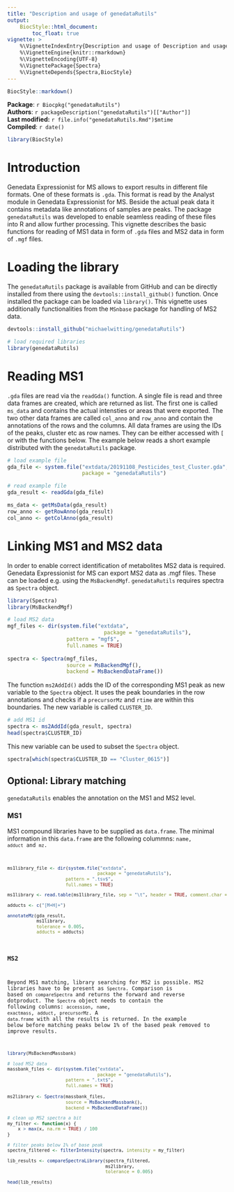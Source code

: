 ```yaml
---
title: "Description and usage of genedataRutils"
output:
    BiocStyle::html_document:
        toc_float: true
vignette: >
    %\VignetteIndexEntry{Description and usage of Description and usage of genedataRutils}
    %\VignetteEngine{knitr::rmarkdown}
    %\VignetteEncoding{UTF-8}
    %\VignettePackage{Spectra}
    %\VignetteDepends{Spectra,BiocStyle}
---
```


```r
BiocStyle::markdown()
```

**Package**: `r Biocpkg("genedataRutils")`<br />
**Authors**: `r packageDescription("genedataRutils")[["Author"]] `<br />
**Last modified:** `r file.info("genedataRutils.Rmd")$mtime`<br />
**Compiled**: `r date()`

```r
library(BiocStyle)
```

# Introduction

Genedata Expressionist for MS allows to export results in different file formats. One of these formats is <code>.gda</code>. This format is read by the Analyst module in Genedata Expressionist for MS. Beside the actual peak data it contains metadata like annotations of samples are peaks. The package <code>genedataRutils</code> was developed to enable seamless reading of these files into R and allow further processing. This vignette describes the basic functions for reading of MS1 data in form of <code>.gda</code> files and MS2 data in form of <code>.mgf</code> files.

# Loading the library

The <code>genedataRutils</code> package is available from GitHub and can be directly installed from there using the <code>devtools::install_github()</code> function. Once installed the package can be loaded via <code>library()</code>. This vignette uses additionally functionalities from the <code>MSnbase</code> package for handling of MS2 data.

```r
devtools::install_github("michaelwitting/genedataRutils")
```


```r
# load required libraries
library(genedataRutils)
```

# Reading MS1 

<code>.gda</code> files are read via the <code>readGda()</code> function. A single file is read and three data frames are created, which are returned as list. The first one is called <code>ms_data</code> and contains the actual intensties or areas that were exported. The two other data frames are called <code>col_anno</code> and <code>row_anno</code> and contain the annotations of the rows and the columns. All data frames are using the IDs of the peaks, cluster etc as row names. They can be either accessed with <code>[</code> or with the functions below.
The example below reads a short example distributed with the <code>genedataRutils</code> package.

```r
# load example file
gda_file <- system.file("extdata/20191108_Pesticides_test_Cluster.gda",
                        package = "genedataRutils")

# read example file
gda_result <- readGda(gda_file)
```

```r
ms_data <- getMsData(gda_result)
row_anno <- getRowAnno(gda_result)
col_anno <- getColAnno(gda_result)
```

# Linking MS1 and MS2 data

In order to enable correct identification of metabolites MS2 data is required. Genedata Expressionist for MS can export MS2 data as .mgf files. These can be loaded e.g. using the <code>MsBackendMgf</code>. <code>genedataRutils</code> requires spectra as <code>Spectra</code> object.

```r
library(Spectra)
library(MsBackendMgf)

# load MS2 data
mgf_files <- dir(system.file("extdata",
                               package = "genedataRutils"),
                   pattern = "mgf$",
                   full.names = TRUE)
  
spectra <- Spectra(mgf_files,
                   source = MsBackendMgf(),
                   backend = MsBackendDataFrame())
```

The function <code>ms2AddId()</code> adds the ID of the corresponding MS1 peak as new variable to the <code>Spectra</code> object. It uses the peak boundaries in the row annotations and checks if a <code>precursorMz</code> and <code>rtime</code> are within this boundaries. The new variable is called <code>CLUSTER_ID</code>.

```r
# add MS1 id
spectra <- ms2AddId(gda_result, spectra)
head(spectra$CLUSTER_ID)
```

This new variable can be used to subset the <code>Spectra</code> object.

```r
spectra[which(spectra$CLUSTER_ID == "Cluster_0615")]
```
## Optional: Library matching

<code>genedataRutils</code> enables the annotation on the MS1 and MS2 level.

### MS1

MS1 compound libraries have to be supplied as <code>data.frame</code>. The minimal information in this <code>data.frame</code> are the following colummns: <code>name</name>, <code>adduct</code> and <code>mz</code>.


```r
ms1library_file <- dir(system.file("extdata",
                                  package = "genedataRutils"),
                      pattern = ".tsv$",
                      full.names = TRUE)

ms1library <- read.table(ms1library_file, sep = "\t", header = TRUE, comment.char = "")

adducts <- c("[M+H]+")

annotateMz(gda_result,
           ms1library,
           tolerance = 0.005,
           adducts = adducts)
```

### MS2

Beyond MS1 matching, library searching for MS2 is possible. MS2 libraries have to be present as <code>Spectra</code>. Comparison is based on <code>compareSpectra</code> and returns the forward and reverse dotproduct. The <code>Spectra</code> object needs to contain the following columns: <code>accession</code>, <code>name</code>, <code>exactmass</code>, <code>adduct</code>, <code>precursorMz</code>. A <code>data.frame</code> with all the results is returned. In the example below before matching peaks below 1% of the based peak removed to improve results.

```r
library(MsBackendMassbank)

# load MS2 data
massbank_files <- dir(system.file("extdata",
                                  package = "genedataRutils"),
                      pattern = ".txt$",
                      full.names = TRUE)
  
ms2library <- Spectra(massbank_files,
                      source = MsBackendMassbank(),
                      backend = MsBackendDataFrame())

# clean up MS2 spectra a bit
my_filter <- function(x) {
    x > max(x, na.rm = TRUE) / 100
}

# filter peaks below 1% of base peak
spectra_filtered <- filterIntensity(spectra, intensity = my_filter)

lib_results <- compareSpectraLibrary(spectra_filtered,
                                     ms2library,
                                     tolerance = 0.005)

head(lib_results)
```


